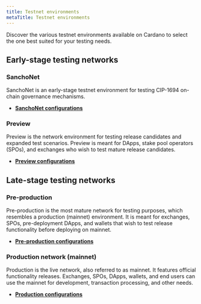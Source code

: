 ```yaml
---
title: Testnet environments
metaTitle: Testnet environments
---
```



Discover the various testnet environments available on Cardano to select the one best suited for your testing needs.

## Early-stage testing networks

### SanchoNet

SanchoNet is an early-stage testnet environment for testing CIP-1694 on-chain governance mechanisms. 

- [**SanchoNet configurations**](https://book.world.dev.cardano.org/env-sanchonet.html)

### Preview

Preview is the network environment for testing release candidates
and expanded test scenarios. Preview is meant for DApps, stake pool operators
(SPOs), and exchanges who wish to test mature release candidates.

- [**Preview configurations**](https://book.world.dev.cardano.org/env-preview.html)

## Late-stage testing networks

### Pre-production

Pre-production is the most mature network for testing purposes, which resembles
a production (mainnet) environment. It is meant for exchanges, SPOs,
pre-deployment DApps, and wallets that wish to test release functionality before
deploying on mainnet.

- [**Pre-production configurations**](https://book.world.dev.cardano.org/env-preprod.html)

### Production network (mainnet)

Production is the live network, also referred to as mainnet. It features
official functionality releases. Exchanges, SPOs, DApps, wallets, and end users
can use the mainnet for development, transaction processing, and other needs.

- [**Production configurations**](https://book.world.dev.cardano.org/env-mainnet.html)
